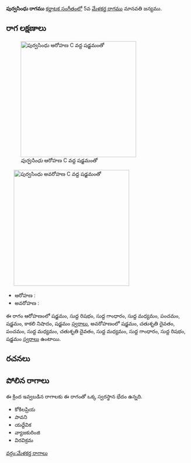 {{Infobox ragam
	| name          	= పుర్వసింధు
	| synonym	    	= 
	| mela          	= 
	| chakra        	= 
	| janaka        	= 
	| type          	= షడవ
	| arohanam      	= {{svaraC|S|R1|G1|M1|P|S|N3|S'}} 
	| avarohanam    	= {{svaraC|S'|D2|P|M1|D2|M1|G1|R1|S}}
	| jeeva         	=
	| chhaya        	=
	| nyasa         	=
	| vishesha      	= 
	| equivalent  		= 
}}
{{కర్ణాటక సంగీత రాగాలు}}
'''పుర్వసింధు రాగము''' [[కర్ణాటక సంగీతం]]లో 5వ [[మేళకర్త రాగము]] మానవతి జన్యము. 


==రాగ లక్షణాలు==
[[Image:purvasindhu_ar_kb2wiki.png|thumb|right|316px|''పుర్వసింధు'' ఆరోహణ C వద్ద షడ్జమంతో]]
	[[Image:purvasindhu_av_kb2wiki.png|thumb|right|316px|''పుర్వసింధు'' అవరోహణ C వద్ద షడ్జమంతో]]

* ఆరోహణ : {{svaraC|S|R1|G1|M1|P|S|N3|S'}} 
* అవరోహణ : {{svaraC|S'|D2|P|M1|D2|M1|G1|R1|S}}

ఈ రాగం ఆరోహణంలో షడ్జమం, సుద్ద  రిషభం, సుద్ద  గాంధారం, సుద్ద మధ్యమం, పంచమం, షడ్జమం, కాకలి  నిషాదం, షడ్జమం [[స్వరాలు]], అవరోహణంలో షడ్జమం, చతుశృతి దైవతం, పంచమం, సుద్ద మధ్యమం, చతుశృతి దైవతం, సుద్ద మధ్యమం, సుద్ద  గాంధారం, సుద్ద  రిషభం, షడ్జమం [[స్వరాలు]] ఉంటాయి.

==రచనలు==



==పోలిన రాగాలు==
ఈ క్రింద ఇవ్వబడిన రాగాలకు ఈ రాగంతో ఒక్క స్వరస్థాన భేదం ఉన్నది.
* కోకిలప్రియ
* పావని
* యద్దేవిక
* వ్యాజకురింజి
* విరవిక్రమ



[[వర్గం:మేళకర్త రాగాలు]]